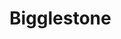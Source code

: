 
# Bigglestone

<ProjectDetails
  region="Riverlands"
  house="House Bigglestone"
  type="Ruin"
  status="In Progress"
  warp="/warp bigglestone"
  projectLead="Jakethesnake8_8"
  dateStarted="August 11, 2022"
  dateCompleted="Invalid Date"
/>

